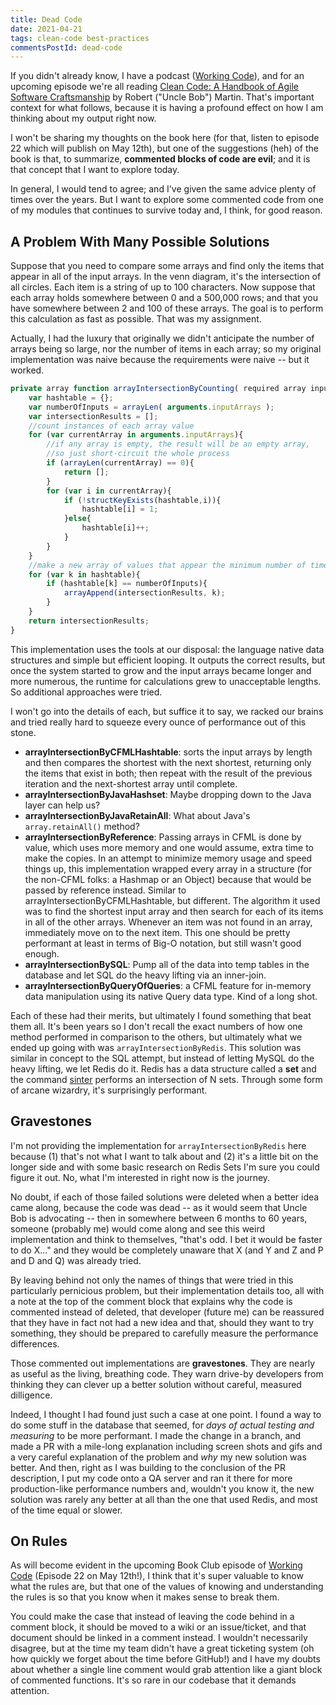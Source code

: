 ```yaml
---
title: Dead Code
date: 2021-04-21
tags: clean-code best-practices
commentsPostId: dead-code
---
```


If you didn't already know, I have a podcast ([Working Code][podcast]), and for an upcoming episode we're all reading [Clean Code: A Handbook of Agile Software Craftsmanship][clean-code] by Robert ("Uncle Bob") Martin. That's important context for what follows, because it is having a profound effect on how I am thinking about my output right now.

I won't be sharing my thoughts on the book here (for that, listen to episode 22 which will publish on May 12th), but one of the suggestions (heh) of the book is that, to summarize, **commented blocks of code are evil**; and it is that concept that I want to explore today.

In general, I would tend to agree; and I've given the same advice plenty of times over the years. But I want to explore some commented code from one of my modules that continues to survive today and, I think, for good reason.

## A Problem With Many Possible Solutions

Suppose that you need to compare some arrays and find only the items that appear in all of the input arrays. In the venn diagram, it's the intersection of all circles. Each item is a string of up to 100 characters. Now suppose that each array holds somewhere between 0 and a 500,000 rows; and that you have somewhere between 2 and 100 of these arrays. The goal is to perform this calculation as fast as possible. That was my assignment.

Actually, I had the luxury that originally we didn't anticipate the number of arrays being so large, nor the number of items in each array; so my original implementation was naive because the requirements were naive -- but it worked.

```js
private array function arrayIntersectionByCounting( required array inputArrays ){
	var hashtable = {};
	var numberOfInputs = arrayLen( arguments.inputArrays );
	var intersectionResults = [];
	//count instances of each array value
	for (var currentArray in arguments.inputArrays){
		//if any array is empty, the result will be an empty array,
		//so just short-circuit the whole process
		if (arrayLen(currentArray) == 0){
			return [];
		}
		for (var i in currentArray){
			if (!structKeyExists(hashtable,i)){
				hashtable[i] = 1;
			}else{
				hashtable[i]++;
			}
		}
	}
	//make a new array of values that appear the minimum number of times
	for (var k in hashtable){
		if (hashtable[k] == numberOfInputs){
			arrayAppend(intersectionResults, k);
		}
	}
	return intersectionResults;
}
```

This implementation uses the tools at our disposal: the language native data structures and simple but efficient looping. It outputs the correct results, but once the system started to grow and the input arrays became longer and more numerous, the runtime for calculations grew to unacceptable lengths. So additional approaches were tried.

I won't go into the details of each, but suffice it to say, we racked our brains and tried really hard to squeeze every ounce of performance out of this stone.

- **arrayIntersectionByCFMLHashtable**: sorts the input arrays by length and then compares the shortest with the next shortest, returning only the items that exist in both; then repeat with the result of the previous iteration and the next-shortest array until complete.
- **arrayIntersectionByJavaHashset**: Maybe dropping down to the Java layer can help us?
- **arrayIntersectionByJavaRetainAll**: What about Java's `array.retainAll()` method?
- **arrayIntersectionByReference**: Passing arrays in CFML is done by value, which uses more memory and one would assume, extra time to make the copies. In an attempt to minimize memory usage and speed things up, this implementation wrapped every array in a structure (for the non-CFML folks: a Hashmap or an Object) because that would be passed by reference instead. Similar to arrayIntersectionByCFMLHashtable, but different. The algorithm it used was to find the shortest input array and then search for each of its items in all of the other arrays. Whenever an item was not found in an array, immediately move on to the next item. This one should be pretty performant at least in terms of Big-O notation, but still wasn't good enough.
- **arrayIntersectionBySQL**: Pump all of the data into temp tables in the database and let SQL do the heavy lifting via an inner-join.
- **arrayIntersectionByQueryOfQueries**: a CFML feature for in-memory data manipulation using its native Query data type. Kind of a long shot.

Each of these had their merits, but ultimately I found something that beat them all. It's been years so I don't recall the exact numbers of how one method performed in comparison to the others, but ultimately what we ended up going with was `arrayIntersectionByRedis`. This solution was similar in concept to the SQL attempt, but instead of letting MySQL do the heavy lifting, we let Redis do it. Redis has a data structure called a **set** and the command [sinter][sinter] performs an intersection of N sets. Through some form of arcane wizardry, it's surprisingly performant.

## Gravestones

I'm not providing the implementation for `arrayIntersectionByRedis` here because (1) that's not what I want to talk about and (2) it's a little bit on the longer side and with some basic research on Redis Sets I'm sure you could figure it out. No, what I'm interested in right now is the journey.

No doubt, if each of those failed solutions were deleted when a better idea came along, because the code was dead -- as it would seem that Uncle Bob is advocating -- then in somewhere between 6 months to 60 years, someone (probably me) would come along and see this weird implementation and think to themselves, "that's odd. I bet it would be faster to do X..." and they would be completely unaware that X (and Y and Z and P and D and Q) was already tried.

By leaving behind not only the names of things that were tried in this particularly pernicious problem, but their implementation details too, all with a note at the top of the comment block that explains why the code is commented instead of deleted, that developer (future me) can be reassured that they have in fact not had a new idea and that, should they want to try something, they should be prepared to carefully measure the performance differences.

Those commented out implementations are **gravestones**. They are nearly as useful as the living, breathing code. They warn drive-by developers from thinking they can clever up a better solution without careful, measured dilligence.

Indeed, I thought I had found just such a case at one point. I found a way to do some stuff in the database that seemed, for _days of actual testing and measuring_ to be more performant. I made the change in a branch, and made a PR with a mile-long explanation including screen shots and gifs and a very careful explanation of the problem and _why_ my new solution was better. And then, right as I was building to the conclusion of the PR description, I put my code onto a QA server and ran it there for more production-like performance numbers and, wouldn't you know it, the new solution was rarely any better at all than the one that used Redis, and most of the time equal or slower.

## On Rules

As will become evident in the upcoming Book Club episode of [Working Code][podcast] (Episode 22 on May 12th!), I think that it's super valuable to know what the rules are, but that one of the values of knowing and understanding the rules is so that you know when it makes sense to break them.

You could make the case that instead of leaving the code behind in a comment block, it should be moved to a wiki or an issue/ticket, and that document should be linked in a comment instead. I wouldn't necessarily disagree, but at the time my team didn't have a great ticketing system (oh how quickly we forget about the time before GitHub!) and I have my doubts about whether a single line comment would grab attention like a giant block of commented functions. It's so rare in our codebase that it demands attention.

[podcast]: https://workingcode.dev
[clean-code]: https://amzn.to/2RLc8tb
[sinter]: https://redis.io/commands/sinter
